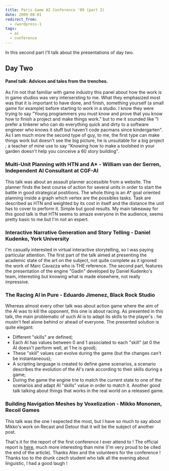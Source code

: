 ```yaml
---
title: Paris Game AI Conference '09 (part 2)
date: 2009-08-01
redirect_from:
  - /wordpress-1
tags:
  - ai
  - conference
---
```


In this second part I'll talk about the presentations of day two.

## Day Two

#### Panel talk: Advices and tales from the trenches.

As I'm not that familiar with game industry this panel about how the work is in
game studios was very intersersting to me. What they emphasized most was that it
is important to have done, and finish, something yourself (a small game for
example) before starting to work in a studio. I know they were trying to say
"Young programmers you must know and prove that you know how to finish a project
and make things work." but to me it sounded like "I prefer a tinkerer who can do
everything quick and dirty to a software engineer who knows it stuff but haven't
code pacmans since kindergarten". As I am much more the second type of guy, to
me, the first type can make things work but doesn't see the big picture, he is
unsuitable for a big project ; a teacher of mine use to say "Knowing how to make
a toolshed in your garden doesn't help you conceive a 60 story building".

### Multi-Unit Planning with HTN and A\* - William van der Serren, Independent AI Consultant at CGF-AI

This talk was about an assault planner accessible from a website. The planner
finds the best course of action for several units in order to start the battle
in good strategical postitions. The whole thing is an A\* goal oriented planning
inside a graph which vertex are the possibles tasks. Task are described as HTN
and weighted by its cost in itself and the distance the unit has to cover to
perform it. Simple but good results. My main takeaway for this good talk is that
HTN seems to amaze everyone in the audience, seems pretty basic to me but I'm
not an expert.

### Interactive Narrative Generation and Story Telling - Daniel Kudenko, York University

I'm casually interested in virtual interactive storytelling, so I was paying
particular attention. The first part of the talk aimed at presenting the
academic state of the art on the subject, not quite complete as it ignored the
work of Marc Cavazza who is THE reference. The second part, features the
presentation of the engine "Gadin" developed by Daniel Kudenko's team,
interesting but knowing what is made elsewhere, not really impressive.

### The Racing AI in Pure - Eduardo Jimenez, Black Rock Studio

Whereas almost every other talk was about action game where the aim of the AI
was to kill the opponent, this one is about racing. As presented in this talk,
the main problematic of such AI is to adapt its skills to the player's : he
mustn't feel alone behind or ahead of everyone. The presented solution is quite
elegant:

- Different "skills" are defined;
- Each AI has values between 0 and 1 associated to each "skill" (at 0 the AI
  doesn't perform well, at 1 he is good);
- These "skill" values can evolve during the game (but the changes can't be
  instantaneous);
- A scripting language is created to define game scenarios, a scenario describes
  the evolution of the AI's rank according to their skills during a game;
- During the game the engine trie to match the current state to one of the
  scenarios and adapt AI "skills" value in order to match it. Another good talk
  talking about things that works in the real world on a released game.

### Building Navigation Meshes by Voxelization - Mikko Mononen, Recoil Games

This talk was the one I expected the most, but I have so much to say about
Mikko's work on Recast and Detour that it will be the subject of another post.

That's it for the report of the first conference I ever attend to ! The official
report is [here](http://aigamedev.com/open/coverage/paris09-report/), much more
interesting than mine (I'm very proud to be cited the end of the article).
Thanks Alex and the volunteers for the conference ! Thanks too to the drunk
czech student who talk all the evening about linguistic, I had a good laugh !
